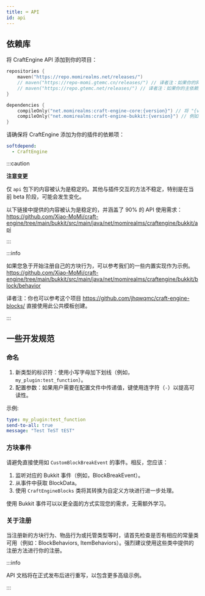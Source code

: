 ```yaml
---
title: ⌨️ API
id: api
---
```


## 依赖库

将 CraftEngine API 添加到你的项目：

```kotlin
repositories {
    maven("https://repo.momirealms.net/releases/")
    // maven("https://repo-momi.gtemc.cn/releases/") // 译者注：如果你的网络环境受限可以使用国内镜像依赖库
    // maven("https://repo.gtemc.net/releases/") // 译者注：如果你的主依赖库爆炸了可以临时切换到镜像依赖库
}
```
```kotlin
dependencies {
    compileOnly("net.momirealms:craft-engine-core:{version}") // 将 "{version}" 替换为插件版本
    compileOnly("net.momirealms:craft-engine-bukkit:{version}") // 例如 0.0.60
}
```

请确保将 CraftEngine 添加为你的插件的依赖项：

```yaml
softdepend:
  - CraftEngine
```

:::caution

**注意变更**

仅 `api` 包下的内容被认为是稳定的。其他与插件交互的方法不稳定，特别是在当前 beta 阶段，可能会发生变化。

以下链接中提供的内容被认为是稳定的，并涵盖了 90% 的 API 使用需求：
https://github.com/Xiao-MoMi/craft-engine/tree/main/bukkit/src/main/java/net/momirealms/craftengine/bukkit/api

:::

:::info

如果您急于开始注册自己的方块行为，可以参考我们的一些内置实现作为示例。
https://github.com/Xiao-MoMi/craft-engine/tree/main/bukkit/src/main/java/net/momirealms/craftengine/bukkit/block/behavior

译者注：你也可以参考这个项目 https://github.com/jhqwqmc/craft-engine-blocks/ 直接使用此公共模板创建。

:::

## 一些开发规范

### 命名

1. 新类型的标识符：使用小写字母加下划线（例如，`my_plugin:test_function`）。
2. 配置参数：如果用户需要在配置文件中传递值，键使用连字符（`-`）以提高可读性。

示例:

```yaml
type: my_plugin:test_function
send-to-all: true
message: "Test TeST tEST"
```

### 方块事件

请避免直接使用如 `CustomBlockBreakEvent` 的事件。相反，您应该：

1. 监听对应的 Bukkit 事件（例如，BlockBreakEvent）。
2. 从事件中获取 BlockData。
3. 使用 `CraftEngineBlocks` 类将其转换为自定义方块进行进一步处理。

使用 Bukkit 事件可以以更全面的方式实现您的需求，无需额外学习。

### 关于注册

当注册新的方块行为、物品行为或托管类型等时，请首先检查是否有相应的常量类可用（例如：BlockBehaviors, ItemBehaviors）。强烈建议使用这些类中提供的注册方法进行你的注册。

:::info

API 文档将在正式发布后进行重写，以包含更多高级示例。

:::
